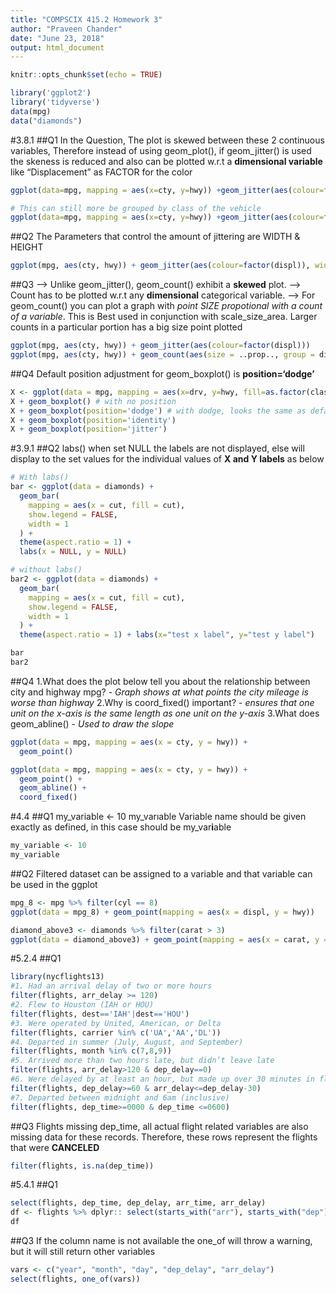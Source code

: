 ```yaml
---
title: "COMPSCIX 415.2 Homework 3"
author: "Praveen Chander"
date: "June 23, 2018"
output: html_document
---
```


```r
knitr::opts_chunk$set(echo = TRUE)
```

```r
library('ggplot2')
library('tidyverse')
data(mpg)
data("diamonds")
```
#3.8.1
##Q1
In the Question, The plot is skewed between these 2 continuous variables, Therefore instead of using geom_plot(), if geom_jitter() is used the skeness is reduced and also can be plotted w.r.t a **dimensional variable** like "Displacement" as FACTOR for the color

```r
ggplot(data=mpg, mapping = aes(x=cty, y=hwy)) +geom_jitter(aes(colour=factor(displ)))

# This can still more be grouped by class of the vehicle
ggplot(data=mpg, mapping = aes(x=cty, y=hwy)) +geom_jitter(aes(colour=factor(displ))) + facet_wrap(~class, nrow = 1, ncol = 7)
```

##Q2
The Parameters that control the amount of jittering are WIDTH & HEIGHT
```r
ggplot(mpg, aes(cty, hwy)) + geom_jitter(aes(colour=factor(displ)), width = 0.25, height = 0.25)
```

##Q3
--> Unlike geom_jitter(), geom_count() exhibit a **skewed** plot.
--> Count has to be plotted w.r.t any **dimensional** categorical variable.
--> For geom_count() you can plot a graph with *point SIZE propotional with a count of a variable*. This is Best used in conjunction with scale_size_area. Larger counts in a particular portion has a big size point plotted

```r
ggplot(mpg, aes(cty, hwy)) + geom_jitter(aes(colour=factor(displ)))
ggplot(mpg, aes(cty, hwy)) + geom_count(aes(size = ..prop.., group = displ)) + scale_size_area(max_size = 10)
```

##Q4
Default position adjustment for geom_boxplot() is **position='dodge'**
```r
X <- ggplot(data = mpg, mapping = aes(x=drv, y=hwy, fill=as.factor(class)))
X + geom_boxplot() # with no position
X + geom_boxplot(position='dodge') # with dodge, looks the same as default
X + geom_boxplot(position='identity')
X + geom_boxplot(position='jitter')
```

#3.9.1
##Q2
labs() when set NULL the labels are not displayed, else will display to the set values for the individual values of **X and Y labels** as below

```r
# With labs()
bar <- ggplot(data = diamonds) +
  geom_bar(
    mapping = aes(x = cut, fill = cut),
    show.legend = FALSE,
    width = 1
  ) +
  theme(aspect.ratio = 1) +
  labs(x = NULL, y = NULL)

# without labs()
bar2 <- ggplot(data = diamonds) +
  geom_bar(
    mapping = aes(x = cut, fill = cut),
    show.legend = FALSE,
    width = 1
  ) +
  theme(aspect.ratio = 1) + labs(x="test x label", y="test y label")

bar
bar2
```

##Q4
1.What does the plot below tell you about the relationship between city and highway mpg? - *Graph shows at what points the city mileage is worse than highway*
2.Why is coord_fixed() important? - *ensures that one unit on the x-axis is the same length as one unit on the y-axis*
3.What does geom_abline() - *Used to draw the slope*
```r
ggplot(data = mpg, mapping = aes(x = cty, y = hwy)) +
  geom_point()

ggplot(data = mpg, mapping = aes(x = cty, y = hwy)) +
  geom_point() +
  geom_abline() +
  coord_fixed()
```

#4.4
##Q1
my_variable <- 10
my_varıable
Variable name should be given exactly as defined, in this case should be my_var**i**able
```r
my_variable <- 10
my_variable
```

##Q2
Filtered dataset can be assigned to a variable and that variable can be used in the ggplot
```r
mpg_8 <- mpg %>% filter(cyl == 8)
ggplot(data = mpg_8) + geom_point(mapping = aes(x = displ, y = hwy))

diamond_above3 <- diamonds %>% filter(carat > 3)
ggplot(data = diamond_above3) + geom_point(mapping = aes(x = carat, y = cut))
```

#5.2.4
##Q1
```r
library(nycflights13)
#1. Had an arrival delay of two or more hours
filter(flights, arr_delay >= 120)
#2. Flew to Houston (IAH or HOU)
filter(flights, dest=='IAH'|dest=='HOU')
#3. Were operated by United, American, or Delta
filter(flights, carrier %in% c('UA','AA','DL'))
#4. Departed in summer (July, August, and September)
filter(flights, month %in% c(7,8,9))
#5. Arrived more than two hours late, but didn’t leave late
filter(flights, arr_delay>120 & dep_delay==0)
#6. Were delayed by at least an hour, but made up over 30 minutes in flight
filter(flights, dep_delay>=60 & arr_delay<=dep_delay-30)
#7. Departed between midnight and 6am (inclusive)
filter(flights, dep_time>=0000 & dep_time <=0600)
```
##Q3
Flights missing dep_time, all actual flight related variables are also missing data for these records. Therefore, these rows represent the flights that were **CANCELED**
```r
filter(flights, is.na(dep_time))
```
#5.4.1
##Q1
```r
select(flights, dep_time, dep_delay, arr_time, arr_delay)
df <- flights %>% dplyr:: select(starts_with("arr"), starts_with("dep"))
df
```
##Q3
If the column name is not available the one_of will throw a warning, but it will still return other variables
```r
vars <- c("year", "month", "day", "dep_delay", "arr_delay")
select(flights, one_of(vars))

```